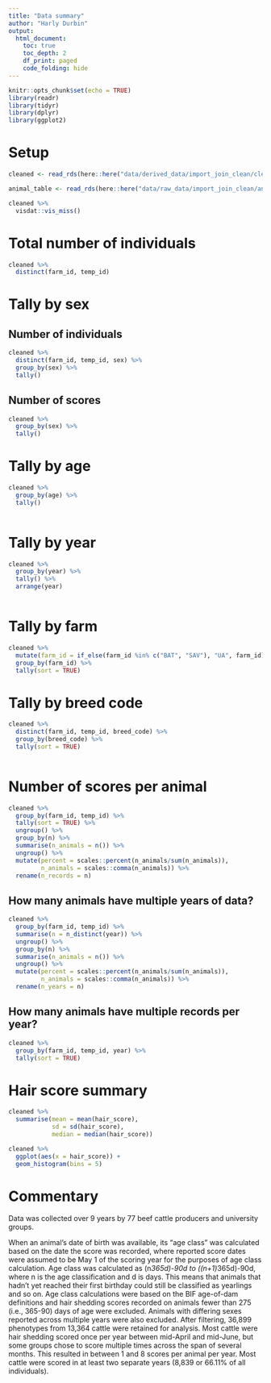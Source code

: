 ```yaml
---
title: "Data summary"
author: "Harly Durbin"
output:
  html_document:
    toc: true
    toc_depth: 2
    df_print: paged
    code_folding: hide
---
```


```r
knitr::opts_chunk$set(echo = TRUE)
library(readr)
library(tidyr)
library(dplyr)
library(ggplot2)
```

# Setup

```r
cleaned <- read_rds(here::here("data/derived_data/import_join_clean/cleaned.rds"))
```

```r
animal_table <- read_rds(here::here("data/raw_data/import_join_clean/animal_table.rds"))
```


```r
cleaned %>% 
  visdat::vis_miss()
```

# Total number of individuals

```r
cleaned %>% 
  distinct(farm_id, temp_id)
```

# Tally by sex

## Number of individuals

```r
cleaned %>% 
  distinct(farm_id, temp_id, sex) %>% 
  group_by(sex) %>% 
  tally()
```

## Number of scores

```r
cleaned %>% 
  group_by(sex) %>% 
  tally()
```

# Tally by age

```r
cleaned %>% 
  group_by(age) %>% 
  tally()
  
```

# Tally by year

```r
cleaned %>% 
  group_by(year) %>% 
  tally() %>% 
  arrange(year)
  
```

# Tally by farm

```r
cleaned %>% 
  mutate(farm_id = if_else(farm_id %in% c("BAT", "SAV"), "UA", farm_id)) %>% 
  group_by(farm_id) %>% 
  tally(sort = TRUE)
```

# Tally by breed code

```r
cleaned %>% 
  distinct(farm_id, temp_id, breed_code) %>% 
  group_by(breed_code) %>% 
  tally(sort = TRUE)
  
```

# Number of scores per animal

```r
cleaned %>% 
  group_by(farm_id, temp_id) %>% 
  tally(sort = TRUE) %>%
  ungroup() %>% 
  group_by(n) %>% 
  summarise(n_animals = n()) %>% 
  ungroup() %>% 
  mutate(percent = scales::percent(n_animals/sum(n_animals)),
         n_animals = scales::comma(n_animals)) %>% 
  rename(n_records = n) 
```

## How many animals have multiple years of data?

```r
cleaned %>% 
  group_by(farm_id, temp_id) %>% 
  summarise(n = n_distinct(year)) %>%
  ungroup() %>% 
  group_by(n) %>% 
  summarise(n_animals = n()) %>% 
  ungroup() %>% 
  mutate(percent = scales::percent(n_animals/sum(n_animals)),
         n_animals = scales::comma(n_animals)) %>% 
  rename(n_years = n) 
```

## How many animals have multiple records per year?

```r
cleaned %>% 
  group_by(farm_id, temp_id, year) %>% 
  tally(sort = TRUE)
```

# Hair score summary 

```r
cleaned %>% 
  summarise(mean = mean(hair_score),
            sd = sd(hair_score),
            median = median(hair_score))
```

```r
cleaned %>% 
  ggplot(aes(x = hair_score)) +
  geom_histogram(bins = 5)
```


# Commentary

Data was collected over 9 years by 77 beef cattle producers and university groups.

When an animal's date of birth was available, its "age class" was calculated based on the date the score was recorded, where reported score dates were assumed to be May 1 of the scoring year for the purposes of age class calculation. Age class was calculated as (n*365d)-90d to ((n+1)*365d)-90d, where n is the age classification and d is days. This means that animals that hadn't yet reached their first birthday could still be classified as yearlings and so on. Age class calculations were based on the BIF age-of-dam definitions and hair shedding scores recorded on animals fewer than 275 (i.e., 365-90) days of age were excluded. Animals with differing sexes reported across multiple years were also excluded. After filtering, 36,899 phenotypes from 13,364 cattle were retained for analysis. Most cattle were hair shedding scored once per year between mid-April and mid-June, but some groups chose to score multiple times across the span of several months. This resulted in between 1 and 8 scores per animal per year. Most cattle were scored in at least two separate years (8,839 or 66.11% of all individuals).


